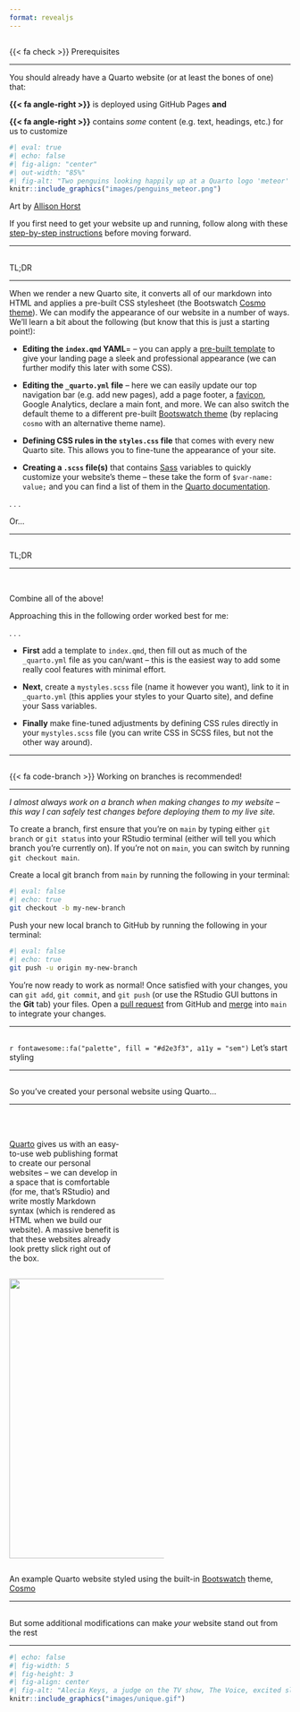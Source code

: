 ```yaml
---
format: revealjs
---
```


## {#prerequisites data-menu-title="Prerequisites"}

[{{< fa check >}} Prerequisites]{.slide-title}

<hr>

::: {.body-text}
You should already have a Quarto website (or at least the bones of one) that:
:::

::: {.body-text}
**{{< fa angle-right >}}** is deployed using GitHub Pages **and**

**{{< fa angle-right >}}** contains *some* content (e.g. text, headings, etc.) for us to customize
:::

```r
#| eval: true 
#| echo: false
#| fig-align: "center"
#| out-width: "85%" 
#| fig-alt: "Two penguins looking happily up at a Quarto logo 'meteor' that is flying overhead."
knitr::include_graphics("images/penguins_meteor.png")
```

::: {.caption-text .gray-text .center-text}
Art by [Allison Horst](https://github.com/allisonhorst/stats-illustrations)
:::

::: {.caption-text .center-text}
If you first need to get your website up and running, follow along with these [step-by-step instructions](https://ucsb-meds.github.io/creating-quarto-websites/) before moving forward.
:::

---

## {#tldr1 data-menu-title="TL;DR"}

[TL;DR]{.slide-title}

<hr>

::: {.body-text}
When we render a new Quarto site, it converts all of our markdown into HTML and applies a pre-built CSS stylesheet (the Bootswatch [Cosmo theme](https://bootswatch.com/cosmo/)). We can modify the appearance of our website in a number of ways. We'll learn a bit about the following (but know that this is just a starting point!):
:::

::: incremental
::: {.caption-text}
- **Editing the `index.qmd` YAML**= -- you can apply a [pre-built template](https://quarto.org/docs/websites/website-about.html#templates) to give your landing page a sleek and professional appearance (we can further modify this later with some CSS).

- **Editing the `_quarto.yml` file** -- here we can easily update our top navigation bar (e.g. add new pages), add a page footer, a [favicon](https://en.wikipedia.org/wiki/Favicon), Google Analytics, declare a main font, and more. We can also switch the default theme to a different pre-built [Bootswatch theme](https://bootswatch.com/) (by replacing `cosmo` with an alternative theme name).

- **Defining CSS rules in the `styles.css` file** that comes with every new Quarto site. This allows you to fine-tune the appearance of your site.

- **Creating a `.scss` file(s)** that contains [Sass](https://sass-lang.com/) variables to quickly customize your website's theme -- these take the form of `$var-name: value;` and you can find a list of them in the [Quarto documentation](https://quarto.org/docs/output-formats/html-themes.html#sass-variables).

:::
:::

. . . 

::: {.large-body-text .center-text}
Or...
:::

---

## {#tldr2 data-menu-title="TL;DR"}

[TL;DR]{.slide-title}

<hr>

<br>

::: {.large-body-text .center-text .bottombr}
Combine all of the above!
:::

::: {.medium-body-text .center-text}
Approaching this in the following order worked best for me:
:::

. . .

::: incremental
::: {.body-text .bottombr}
- **First** add a template to `index.qmd`, then fill out as much of the `_quarto.yml` file as you can/want -- this is the easiest way to add some really cool features with minimal effort.

- **Next**, create a `mystyles.scss` file (name it however you want), link to it in `_quarto.yml` (this applies your styles to your Quarto site), and define your Sass variables.

- **Finally** make fine-tuned adjustments by defining CSS rules directly in your `mystyles.scss` file (you can write CSS in SCSS files, but not the other way around).
:::
:::

---

## {#branches data-menu-title="Use branches!"}

[{{< fa code-branch >}} Working on branches is recommended!]{.slide-title-smaller}

<hr>

::: {.medium-body-text .center-text}
*I almost always work on a branch when making changes to my website -- this way I can safely test changes before deploying them to my live site.*
:::

::: {.smaller-body-text}
To create a branch, first ensure that you're on `main` by typing either `git branch` or `git status` into your RStudio terminal (either will tell you which branch you're currently on). If you're not on `main`, you can switch by running `git checkout main`.
:::

::: {.smaller-body-text}
Create a local git branch from `main` by running the following in your terminal:
:::

```bash
#| eval: false
#| echo: true
git checkout -b my-new-branch
```

::: {.smaller-body-text}
Push your new local branch to GitHub by running the following in your terminal:
:::

```bash
#| eval: false
#| echo: true
git push -u origin my-new-branch
```

::: {.smaller-body-text .topbr}
You're now ready to work as normal! Once satisfied with your changes, you can `git add`, `git commit`, and `git push` (or use the RStudio GUI buttons in the **Git** tab) your files. Open a [pull request](https://docs.github.com/en/pull-requests/collaborating-with-pull-requests/proposing-changes-to-your-work-with-pull-requests/about-pull-requests) from GitHub and [merge](https://docs.github.com/en/pull-requests/collaborating-with-pull-requests/incorporating-changes-from-a-pull-request/merging-a-pull-request) into `main` to integrate your changes.
:::

---

##  {#lets-start-styling data-menu-title="Let's start styling" background="#053660"}

<div class="page-center">
<div class="custom-subtitle">`r fontawesome::fa("palette", fill = "#d2e3f3", a11y = "sem")` Let's start styling</div>
</div>

---

## {#so-youve-created-a-website data-menu-title="So you've created a Quarto website..."}

[So you've created your personal website using Quarto...]{.slide-title}

<hr>

::: {.column width="40%"}
<!-- <br> -->
::: {.body-text}
<br>
<br>
[Quarto](https://quarto.org/) gives us with an easy-to-use web publishing format to create our personal websites -- we can develop in a space that is comfortable (for me, that's RStudio) and write mostly Markdown syntax (which is rendered as HTML when we build our website). A massive benefit is that these websites already look pretty slick right out of the box.
:::
:::

::: {.column width="5%"}
:::

::: {.column width="55%"}
<img src="images/website_noCSS.png" width="500"/>
:::

::: {.caption-text .gray-text .center-text}
An example Quarto website styled using the built-in [Bootswatch](https://bootswatch.com/) theme, [Cosmo](https://bootswatch.com/cosmo/)
:::

---

## {#modify-to-stand-out data-menu-title="Make your website stand stand out"}

[But some additional modifications can make *your* website stand out from the rest]{.slide-title-smallest}

<hr>

```r
#| echo: false
#| fig-width: 5
#| fig-height: 3
#| fig-align: center
#| fig-alt: "Alecia Keys, a judge on the TV show, The Voice, excited slams her hands down and stands up saying, 'There is nobody like you!'" 
knitr::include_graphics("images/unique.gif")
```



